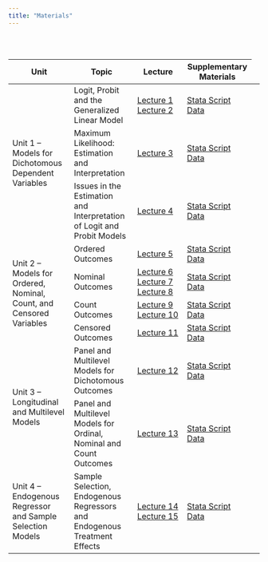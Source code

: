 ```yaml
---
title: "Materials"
---
```


```{=html}
<br>
<br>
<table class="custom-materials-table">
  <thead>
    <tr>
      <th>Unit</th>
      <th>Topic</th>
      <th>Lecture</th>
      <th>Supplementary Materials</th>
    </tr>
  </thead>
  <tbody>
    <tr id="logit-probit-glm" class="unit-start">
      <td rowspan="3">Unit 1 – Models for Dichotomous Dependent Variables</td>
      <td>Logit, Probit and the Generalized Linear Model</td>
      <td><a href="/lecture_slides/01_logit_probit_glm/PS2730_2021_Course_Introduction.pdf" target="_blank">Lecture&nbsp;1</a>
      <a href="/lecture_slides/01_logit_probit_glm/PS2730_2021_Logit_Probit_GLM.pdf" target="_blank">Lecture 2</a></td>
      <td>
        <a href="/lecture_supplementary_materials/01_logit_probit_glm/PS2730_2021_Logit_Probit_GLM.do" target="_blank">Stata Script</a><br>
        <a href="/lecture_supplementary_materials/01_logit_probit_glm/ps2730.safrica.dta" target="_blank">Data</a></td>
    <td></td>
    </tr>
    <tr id="ml-estimation-interpretation" class="lecture-row">
      <td>Maximum Likelihood: Estimation and Interpretation</td>
      <td><a href="/lecture_slides/02_ml_estimation_interpretation/PS2730_2021_Maximum_Likelihood_Estimation.pdf" target="_blank">Lecture 3</a></td>
      <td>
        <a href="/lecture_supplementary_materials/02_ml_estimation_interpretation/PS2730_2021_Maximum_Likelihood_Probit.do" target="_blank">Stata Script</a><br>
        <a href="/lecture_supplementary_materials/02_ml_estimation_interpretation/PS2730.maxlike.probit.xy.dta" target="_blank">Data</a></td>
      <td></td>
    </tr>
    <tr id="logit-probit-issues" class="lecture-row">
      <td>Issues in the Estimation and Interpretation of Logit and Probit Models</td>
      <td><a href="/lecture_slides/03_logit_probit_issues/PS2730_2021_Logit_Probit_Issues.pdf" target="_blank">Lecture 4</a></td>
      <td>
        <a href="/lecture_supplementary_materials/03_logit_probit_issues/03_logit_probit_issues.zip" target="_blank">Stata Script</a><br>
        <a href="/lecture_supplementary_materials/03_logit_probit_issues/ps2730.safrica.dta" target="_blank">Data</a></td>
      <td></td>
    </tr>
    <tr id="ordered-outcomes" class="unit-start">
      <td rowspan="4">Unit 2 – Models for Ordered, Nominal, Count, and Censored Variables</td>
      <td>Ordered Outcomes</td>
      <td><a href="/lecture_slides/04_ordered_outcomes/PS2730_2021_Ordered_Logit_Probit.pdf" target="_blank">Lecture&nbsp;5</a></td>
      <td>
        <a href="/lecture_supplementary_materials/04_ordered_outcomes/PS2730_2021_Ordered_Probit_Logit.do" target="_blank">Stata Script</a><br>
        <a href="/lecture_supplementary_materials/04_ordered_outcomes/ps2730.safrica.dta" target="_blank">Data</a></td>
      <td></td>
    </tr>
    <tr id="nominal-outcomes" class="lecture-row">
      <td>Nominal Outcomes</td>
      <td>
        <a href="/lecture_slides/05_nominal_outcomes/PS2730_2021_Multinomial_Logit.pdf" target="_blank">Lecture&nbsp;6</a><br>
        <a href="/lecture_slides/05_nominal_outcomes/PS2730_2021_Conditional_Logit.pdf" target="_blank">Lecture&nbsp;7</a><br>
        <a href="/lecture_slides/05_nominal_outcomes/PS2730_2021_Multinomial_Probit.pdf" target="_blank">Lecture&nbsp;8</a>
     </td>

      <td>
        <a href="/lecture_supplementary_materials/05_nominal_outcomes/05_nominal_outcomes.zip" target="_blank">Stata Script</a><br>
        <a href="/lecture_supplementary_materials/05_nominal_outcomes/vote92a.dta" target="_blank">Data</a></td>
      <td></td>
    </tr>
    <tr id="count-outcomes" class="lecture-row">
      <td>Count Outcomes</td>
      <td><a href="/lecture_slides/06_count_outcomes/PS2730_2021_Poisson_Regression.pdf" target="_blank">Lecture&nbsp;9</a>
      <a href="/lecture_slides/06_count_outcomes/PS2730_2021_Zero_Inflated_Count_Models.pdf" target="_blank">Lecture&nbsp;10</a>
      </td>
      <td>
        <a href="/lecture_supplementary_materials/06_count_outcomes/06_count_outcomes.zip" target="_blank">Stata Script</a><br>
        <a href="/lecture_supplementary_materials/06_count_outcomes/ps2730.safrica.dta" target="_blank">Data</a></td>
      <td></td>
    </tr>
    <tr id="censored-outcomes" class="lecture-row">
      <td>Censored Outcomes</td>
      <td><a href="/lecture_slides/07_censored_outcomes/PS2730_2021_Censored_Outcomes.pdf" target="_blank">Lecture&nbsp;11</a></td>
      <td>
        <a href="/lecture_supplementary_materials/07_censored_outcomes/PS2730_2021_Censored_Tobit_Regression.do" target="_blank">Stata Script</a><br>
        <a href="/lecture_supplementary_materials/07_censored_outcomes/ps2730.safrica.dta" target="_blank">Data</a></td>
      <td></td>
    </tr>
    <tr id="panel-multilevel-dichotomous" class="unit-start">
      <td rowspan="2">Unit 3 – Longitudinal and Multilevel Models</td>
      <td>Panel and Multilevel Models for Dichotomous Outcomes</td>
      <td><a href="/lecture_slides/08_panel_multilevel_dichotomous/PS2730_2021_Panel_Models_Dichotomous.pdf" target="_blank">Lecture&nbsp;12</a></td>
      <td>
        <a href="/lecture_supplementary_materials/08_panel_multilevel_dichotomous/PS2730_2021_Panel_Multilevel_Dichotomous.do" target="_blank">Stata Script</a><br>
        <a href="/lecture_supplementary_materials/08_panel_multilevel_dichotomous/PS2730-2021.logit panel data.dta" target="_blank">Data</a></td>
      <td></td>
    </tr>
    <tr id="panel-multilevel-ordinal" class="lecture-row">
      <td>Panel and Multilevel Models for Ordinal, Nominal and Count Outcomes</td>
      <td><a href="/lecture_slides/09_panel_multilevel_ordinal/PS2730_2021_Panel_Models_Ordinal_Nominal_Count.pdf" target="_blank">Lecture&nbsp;13</a></td>
      <td>
        <a href="/lecture_supplementary_materials/09_panel_multilevel_ordinal/09_panel_multilevel_ordinal.zip" target="_blank">Stata Script</a><br>
        <a href="/lecture_supplementary_materials/09_panel_multilevel_ordinal/PS2730-2021.Kenya-3wave.dta" target="_blank">Data</a></td>
      <td></td>
    </tr>
    <tr id="endogeneity-sample-selection" class="unit-start">
      <td rowspan="1">Unit 4 – Endogenous Regressor and Sample Selection Models</td>
      <td>Sample Selection, Endogenous Regressors and Endogenous Treatment Effects</td>
      <td><a href="/lecture_slides/10_endogeneity_sample_selection/PS2730_2021_Endogenous_Regressors_Selection.pdf" target="_blank">Lecture&nbsp;14</a>
      <a href="/lecture_slides/10_endogeneity_sample_selection/PS2730_2021_Endogenous_Treatment_Effects.pdf" target="_blank">Lecture&nbsp;15</a>
      </td>
      <td>
        <a href="/lecture_supplementary_materials/10_endogeneity_sample_selection/10_endogeneity_sample_selection.zip" target="_blank">Stata Script</a><br>
        <a href="/lecture_supplementary_materials/10_endogeneity_sample_selection/10_endogeneity_sample_selection_data.zip" target="_blank">Data</a></td>
      <td></td>
    </tr>
  </tbody>
</table>
<script>
  window.addEventListener("DOMContentLoaded", function () {
    const hash = window.location.hash;

    if (hash) {
      setTimeout(() => {
        const target = document.querySelector(hash);

        // Accept either lecture-row or unit-start targets
        if (target && (target.classList.contains("lecture-row") || target.classList.contains("unit-start"))) {
          target.classList.add("highlight");

          if (target.classList.contains("unit-start")) {
            target.classList.add("unit-highlight");
          }

          setTimeout(() => {
            target.classList.remove("highlight");
            target.classList.remove("unit-highlight");
          }, 3000);

          history.replaceState(null, null, window.location.pathname);
        }
      }, 100);
    }
  });
</script>
```
